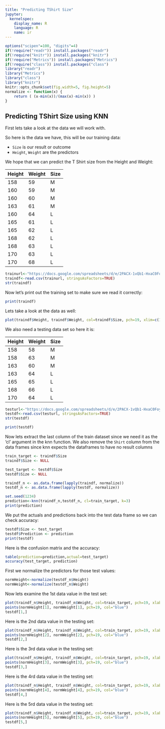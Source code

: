```yaml
---
title: "Predicting TShirt Size"
jupyter:
  kernelspec:
    display_name: R
    language: R
    name: ir
---
```


```r
options("scipen"=100, "digits"=4)
if(!require("readr")) install.packages("readr")
if(!require("knitr")) install.packages("knitr")
if(!require("Metrics")) install.packages("Metrics")
if(!require("class")) install.packages("class")
library("readr")
library("Metrics")
library("class")
library("knitr")
knitr::opts_chunk$set(fig.width=5, fig.height=5)
normalize <- function(x) {
    return ( (x-min(x))/(max(x)-min(x)) )
}
```

## Predicting TShirt Size using KNN 


First lets take a look at the data we will work with. 

So here is the data we have, this will be our training data:

- `Size` is our result or outcome
- `Height`, `Weight` are the predictors

We hope that we can predict the T Shirt size from the Height and Weight:   

| Height | Weight | Size |
|--------|--------|------|
| 158    | 59     | M    |
| 160    | 59     | M    |
| 160    | 60     | M    |
| 163    | 61     | M    |
| 160    | 64     | L    |
| 165    | 61     | L    |
| 165    | 62     | L    |
| 168    | 62     | L    |
| 168    | 63     | L    |
| 170    | 63     | L    |
| 170    | 68     | L    |

```r
trainurl<-"https://docs.google.com/spreadsheets/d/e/2PACX-1vQb1-HxaC0FoyX5qGgAqcYRIVS5eZqwwfnECQucfqZ-Kn-65Pdacy80UX4K2AAJQH0WwgPd_OH_6Y7d/pub?gid=0&single=true&output=csv"
traindf<-read.csv(trainurl, stringsAsFactors=TRUE)
str(traindf)
```
Now let's print out the training set to make sure we read it correctly:

```r
print(traindf)
```

Lets take a look at the data as well:

```r
plot(traindf$Height, traindf$Weight, col=traindf$Size, pch=19, xlim=c(155,175), ylim=c(55,70))
```

We also need a testing data set so here it is:

| Height | Weight | Size |
|--------|--------|------|
| 158    | 58     | M    |
| 158    | 63     | M    |
| 163    | 60     | M    |
| 163    | 64     | L    |
| 165    | 65     | L    |
| 168    | 66     | L    |
| 170    | 64     | L    |

```r
testurl<-"https://docs.google.com/spreadsheets/d/e/2PACX-1vQb1-HxaC0FoyX5qGgAqcYRIVS5eZqwwfnECQucfqZ-Kn-65Pdacy80UX4K2AAJQH0WwgPd_OH_6Y7d/pub?gid=15577345&single=true&output=csv"
testdf<-read.csv(testurl, stringsAsFactors=TRUE)
str(testdf)
```

```r
print(testdf)
```

Now lets extract the last column of the train dataset since we need it as the 'cl' argument in the knn function. We also remove the `Shirt` column from the data frames since knn expects the dataframes to have no result columns 

```r
train_target <- traindf$Size
traindf$Size <- NULL

test_target <- testdf$Size 
testdf$Size <- NULL

traindf_n <- as.data.frame(lapply(traindf, normalize))
testdf_n <- as.data.frame(lapply(testdf, normalize))

set.seed(1234)
prediction<-knn(traindf_n,testdf_n, cl=train_target, k=3)
print(prediction)
```

We put the actuals and predictions back into the test data frame so we can check accuracy:

```r
testdf$Size <- test_target
testdf$Prediction <- prediction
print(testdf)
```

Here is the confusion matrix and the accuracy:

```r
table(prediction=prediction,actual=test_target)
accuracy(test_target, prediction)
```

First we normalize the predictors for those test values:

```r
normHeight<-normalize(testdf_n$Height)
normWeight<-normalize(testdf_n$Weight)
```
Now lets examine the 1st data value in the test set:

```r
plot(traindf_n$Height, traindf_n$Weight, col=train_target, pch=19, xlab="Height", ylab="Weight", xaxt='n', yaxt='n') 
points(normHeight[1], normWeight[1], pch=19, col="blue")
testdf[1,]
```
Here is the 2nd data value in the testing set:

```r
plot(traindf_n$Height, traindf_n$Weight, col=train_target, pch=19, xlab="Height", ylab="Weight", xaxt='n', yaxt='n') 
points(normHeight[2], normWeight[2], pch=19, col="blue")
testdf[2,]
```

Here is the 3rd data value in the testing set:

```r
plot(traindf_n$Height, traindf_n$Weight, col=train_target, pch=19, xlab="Height", ylab="Weight", xaxt='n', yaxt='n') 
points(normHeight[3], normWeight[3], pch=19, col="blue")
testdf[3,]
```

Here is the 4rd data value in the testing set:

```r
plot(traindf_n$Height, traindf_n$Weight, col=train_target, pch=19, xlab="Height", ylab="Weight", xaxt='n', yaxt='n') 
points(normHeight[4], normWeight[4], pch=19, col="blue")
testdf[4,]
```

Here is the 5rd data value in the testing set:

```r
plot(traindf_n$Height, traindf_n$Weight, col=train_target, pch=19, xlab="Height", ylab="Weight", xaxt='n', yaxt='n') 
points(normHeight[5], normWeight[5], pch=19, col="blue")
testdf[5,]
```
